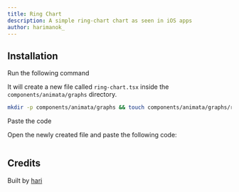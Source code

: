 ```yaml
---
title: Ring Chart
description: A simple ring-chart chart as seen in iOS apps
author: harimanok_
---
```


<ComponentPreview name="graphs-ring-chart--docs" />

## Installation

<Steps>
<Step>Run the following command</Step>

It will create a new file called `ring-chart.tsx` inside the `components/animata/graphs` directory.

```bash
mkdir -p components/animata/graphs && touch components/animata/graphs/ring-chart.tsx
```

<Step>Paste the code</Step>

Open the newly created file and paste the following code:

```jsx file=<rootDir>/animata/graphs/ring-chart.tsx

```

</Steps>

## Credits

Built by [hari](https://github.com/hari)
